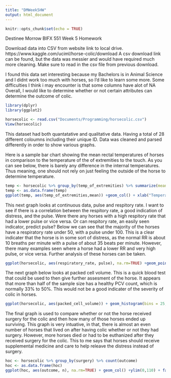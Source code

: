 ```yaml
---
title: "DMWeek5HW"
output: html_document
---
```


```r
knitr::opts_chunk$set(echo = TRUE)
```

Destinee Morrow
BIFX 551
Week 5 Homework 

Download data into CSV from website link to local drive.
https://www.kaggle.com/uciml/horse-colic/download 
A csv download link can be found, but the data was messier and would have required much more cleaning.
Make sure to read in the csv file from previous download.

I found this data set interesting because my Bachelors is in Animal Science and I didnt work too much with horses, so I'd like to learn some more.
Some difficulties I think i may encounter is that some columns have alot of NA
Overall, I would like to determine whether or not certain attributes can determine the outcome of colic.

```r
library(dplyr)
library(ggplot2)

horsecolic <- read.csv("Documents/Programming/horsecolic.csv")
View(horsecolic)
```

This dataset had both quantatative and qualitative data.
Having a total of 28 different coloumns including their unique ID.
Data was cleaned and parsed differently in order to show various graphs. 

Here is a sample bar chart showing the mean rectal temperatures of horses in comparison to the temperature of the of extremities to the touch. 
As you can see below, there is barely any difference in the internal temperatures. Thus meaning, one should not rely on just feeling the outside of the horse to determine temperature. 

```r
temp <- horsecolic %>% group_by(temp_of_extremities) %>% summarize(mean = mean(rectal_temp, na.rm = TRUE))
temp <- as.data.frame(temp)
ggplot(temp, aes(temp_of_extremities,mean)) +geom_col() + xlab("Temperature of Extremities (Touch)") + ylab("Mean Rectal Temperature (Celsius)") + ggtitle("Internal Temperature as a function of External Temperature in Colic Horses")
```

This next graph looks at continuous data, pulse and respitory rate. I want to see if there is a correlation between the respitory rate, a good indication of distress, and the pulse. Were there any horses with a high respitory rate that had a lower pulse or vice versa. Or can respitory rate, an easily seen indicator, predict pulse?
Below we can see that the majority of the horses have a respiratory rate under 50, with a pulse under 100. This is a clear indicater that the horse is in some sort of distress, as the normal RR is about 10 breaths per minute with a pulse of about 35 beats per minute. However, there many examples seen where a horse had a lower RR and very high pulse, or vice versa. Further analysis of these horses can be taken. 

```r
ggplot(horsecolic, aes(respiratory_rate, pulse), na.rm=TRUE) +geom_point() + xlab("Respiratory Rate") + ylab("Pulse") + ggtitle("Pulse as a function of Respiratory Rate in Colic Horses")
```

The next graph below looks at packed cell volume. This is a quick blood test that could be used to then give further assesment of the horse. It appears that more than half of the sample size has a healthy PCV count, which is normally 33% to 50%. This would not be a good indicater of the severity of colic in horses.

```r
ggplot(horsecolic, aes(packed_cell_volume)) + geom_histogram(bins = 25, aes(fill = packed_cell_volume < 40)) + scale_fill_manual(values = c("blue","red")) + xlab("Packed Cell Volume") +ylab("Number of Horses") +ggtitle("Number of Colic Horses as a function of PCV")
```

The final graph is used to compare whether or not the horse received surgery for the colic and then how many of those horses ended up surviving. This graph is very intuative, in that, there is almost an even number of horses that lived on after having colic whether or not they had surgery. However, more horses died or had to be euthanized after they received surgery for the colic. This to me says that horses should receive supplemental medicine and care to help releave the distress instead of surgery. 

```r
hoc <- horsecolic %>% group_by(surgery) %>% count(outcome)
hoc <- as.data.frame(hoc)
ggplot(hoc, aes(outcome, n), na.rm=TRUE) + geom_col() +ylim(0,110) + facet_grid(. ~ surgery) +xlab("Outcome of horse") + ylab("Number of Horses") + ggtitle("Outcome of Colic Horses as a function Receiving Surgery")
```
